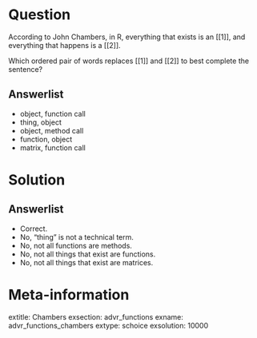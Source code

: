 Question
========

According to John Chambers, in R, everything that exists is an [[1]], and everything that happens is a [[2]].

Which ordered pair of words replaces [[1]] and [[2]] to best complete the sentence?

Answerlist
----------

* object, function call
* thing, object
* object, method call
* function, object
* matrix, function call

Solution
========

Answerlist
----------

* Correct.
* No, "thing" is not a technical term.
* No, not all functions are methods. 
* No, not all things that exist are functions. 
* No, not all things that exist are matrices.

Meta-information
================
extitle: Chambers
exsection: advr_functions
exname: advr_functions_chambers
extype: schoice
exsolution: 10000
